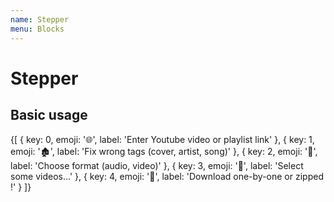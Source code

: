 ```yaml
---
name: Stepper
menu: Blocks
---
```



# Stepper

<PropsTable of={Stepper} />

## Basic usage

<Playground>
  <div style={{ display: 'flex', flexDirection: 'column', alignItems: 'center', backgroundColor: theme.colors.primary, padding: '2em' }}>
    <Stepper name='stepper-error'>{[
      {
        key: 0,
        emoji: '🌐',
        label: 'Enter Youtube video or playlist link'
      },
      {
        key: 1,
        emoji: '🏚',
        label: 'Fix wrong tags (cover, artist, song)'
      },
      {
        key: 2,
        emoji: '🎩',
        label: 'Choose format (audio, video)'
      },
      {
        key: 3,
        emoji: '🚌',
        label: 'Select some videos...'
      },
      {
        key: 4,
        emoji: '💽',
        label: 'Download one-by-one or zipped !'
      }
    ]}</Stepper>
  </div>
</Playground>
